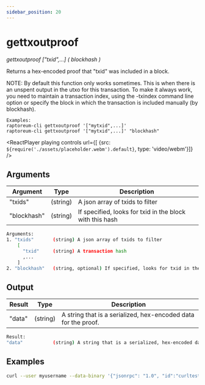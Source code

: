 ```yaml
---
sidebar_position: 20
---
```


# gettxoutproof

*gettxoutproof ["txid",...] ( blockhash )*

Returns a hex-encoded proof that "txid" was included in a block.

NOTE: By default this function only works sometimes. This is when there is an
unspent output in the utxo for this transaction. To make it always work,
you need to maintain a transaction index, using the -txindex command line option or
specify the block in which the transaction is included manually (by blockhash).

```
Examples:
raptoreum-cli gettxoutproof '["mytxid",...]'
raptoreum-cli gettxoutproof '["mytxid",...]' "blockhash"
```

<ReactPlayer playing controls url={[
    {src: `${require('./assets/placeholder.webm').default}`, type: 'video/webm'}]} />


## Arguments

| Argument | Type | Description |
|--|--|--|
| "txids" | (string) | A json array of txids to filter |
| "blockhash" | (string) | If specified, looks for txid in the block with this hash |

```bash
Arguments:
1. "txids"       (string) A json array of txids to filter
    [
      "txid"     (string) A transaction hash
      ,...
    ]
2. "blockhash"   (string, optional) If specified, looks for txid in the block with this hash
```

## Output

| Result | Type | Description |
|--|--|--|
| "data" | (string) | A string that is a serialized, hex-encoded data for the proof. |

```bash
Result:
"data"           (string) A string that is a serialized, hex-encoded data for the proof.
```


## Examples

```bash
curl --user myusername --data-binary '{"jsonrpc": "1.0", "id":"curltest", "method": "gettxoutproof", "params": [["mytxid",...], "blockhash"] }' -H 'content-type: text/plain;' http://127.0.0.1:9998/
```
